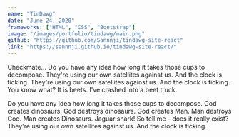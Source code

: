 ```yaml
---
name: "TinDawg"
date: "June 24, 2020"
frameworks: ["HTML", "CSS", "Bootstrap"]
image: "/images/portfolio/tindawg/main.png"
github: "https://github.com/Sannnji/tindawg-site-react"
link: "https://sannnji.github.io/tindawg-site-react/"
---
```


Checkmate... Do you have any idea how long it takes those cups to
decompose. They're using our own satellites against us. And the clock is
ticking. They're using our own satellites against us. And the clock is
ticking. You know what? It is beets. I've crashed into a beet truck.

Do you have any idea how long it takes those cups to decompose. God creates 
dinosaurs. God destroys dinosaurs. God creates Man. Man destroys God. Man 
creates Dinosaurs. Jaguar shark! So tell me - does it really exist? They're 
using our own satellites against us. And the clock is ticking.
